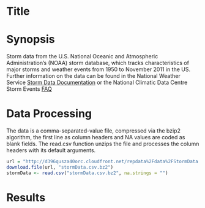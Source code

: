 Title
========

Synopsis 
==========
Storm data from the U.S. National Oceanic and Atmospheric Administration's (NOAA) storm database, which tracks characteristics of major storms and weather events from 1950 to November 2011 in the US.  
Further information on the data can be found in the National Weather Service [Storm Data Documentation](https://d396qusza40orc.cloudfront.net/repdata%2Fpeer2_doc%2Fpd01016005curr.pdf) or the National Climatic Data Centre Storm Events [FAQ](https://d396qusza40orc.cloudfront.net/repdata%2Fpeer2_doc%2FNCDC%20Storm%20Events-FAQ%20Page.pdf) 

Data Processing
=================
The data is a comma-separated-value file, compressed via the bzip2 algorithm, the first line as column headers and NA values are coded as blank fields. The read.csv function unzips the file and processes the column headers with its default arguments.  

```r
url = "http://d396qusza40orc.cloudfront.net/repdata%2Fdata%2FStormData.csv.bz2"
download.file(url, "stormData.csv.bz2")
stormData <- read.csv("stormData.csv.bz2", na.strings = "")
```

Results
================